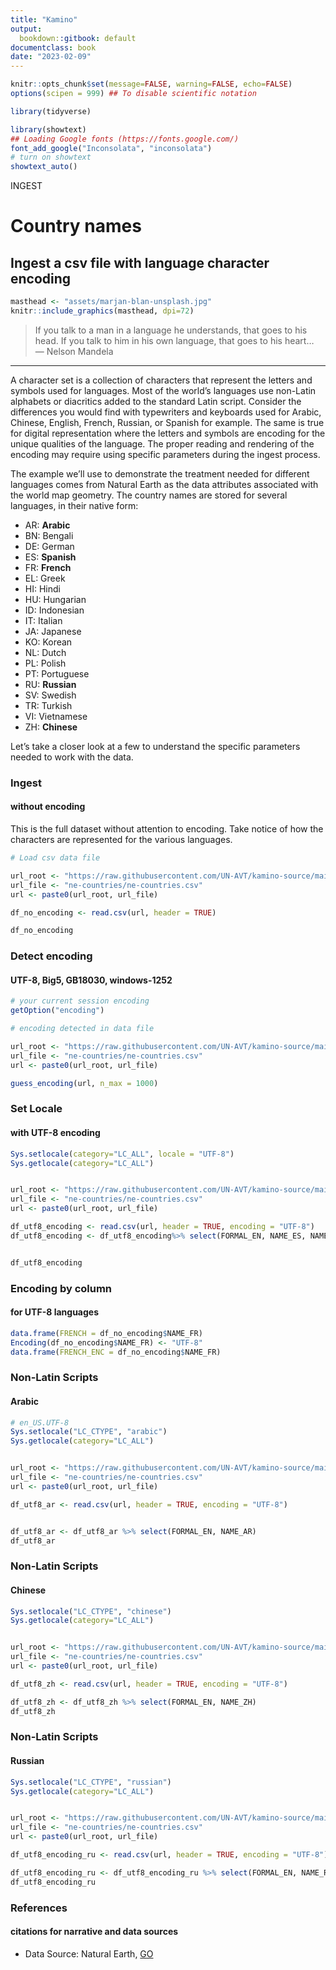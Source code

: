```yaml
---
title: "Kamino"
output:
  bookdown::gitbook: default
documentclass: book
date: "2023-02-09"
---
```


```r

knitr::opts_chunk$set(message=FALSE, warning=FALSE, echo=FALSE)
options(scipen = 999) ## To disable scientific notation

library(tidyverse)

library(showtext)
## Loading Google fonts (https://fonts.google.com/)
font_add_google("Inconsolata", "inconsolata")
# turn on showtext
showtext_auto()

```

INGEST  

# Country names
## Ingest a csv file with language character encoding

```r

masthead <- "assets/marjan-blan-unsplash.jpg"
knitr::include_graphics(masthead, dpi=72)

```

> If you talk to a man in a language he understands, that goes to his head. If you talk to him in his own language, that goes to his heart...\
--- Nelson Mandela\

***

A character set is a collection of characters that represent the letters and symbols used for languages. Most of the world's languages use non-Latin alphabets or diacritics added to the standard Latin script. Consider the differences you would find with typewriters and keyboards used for Arabic, Chinese, English, French, Russian, or Spanish for example. The same is true for digital representation where the letters and symbols are encoding for the unique qualities of the language.  The proper reading and rendering of the encoding may require using specific parameters during the ingest process.

The example we'll use to demonstrate the treatment needed for different languages comes from Natural Earth as the data attributes associated with the world map geometry.  The country names are stored for several languages, in their native form:

* AR: __Arabic__
* BN: Bengali
* DE: German
* ES: __Spanish__
* FR: __French__
* EL: Greek
* HI: Hindi
* HU: Hungarian
* ID: Indonesian
* IT: Italian
* JA: Japanese
* KO: Korean
* NL: Dutch
* PL: Polish
* PT: Portuguese 
* RU: __Russian__
* SV: Swedish
* TR: Turkish
* VI: Vietnamese
* ZH: __Chinese__

Let's take a closer look at a few to understand the specific parameters needed to work with the data.

### Ingest
#### without encoding

This is the full dataset without attention to encoding.  Take notice of how the characters are represented for the various languages.

```r

# Load csv data file

url_root <- "https://raw.githubusercontent.com/UN-AVT/kamino-source/main/sources/0-shared/data/"
url_file <- "ne-countries/ne-countries.csv"
url <- paste0(url_root, url_file)

df_no_encoding <- read.csv(url, header = TRUE)

df_no_encoding


```


### Detect encoding
#### UTF-8, Big5, GB18030, windows-1252


```r

# your current session encoding
getOption("encoding")

# encoding detected in data file

url_root <- "https://raw.githubusercontent.com/UN-AVT/kamino-source/main/sources/0-shared/data/"
url_file <- "ne-countries/ne-countries.csv"
url <- paste0(url_root, url_file)

guess_encoding(url, n_max = 1000)


```


### Set Locale
#### with UTF-8 encoding


```r

Sys.setlocale(category="LC_ALL", locale = "UTF-8")
Sys.getlocale(category="LC_ALL")


url_root <- "https://raw.githubusercontent.com/UN-AVT/kamino-source/main/sources/0-shared/data/"
url_file <- "ne-countries/ne-countries.csv"
url <- paste0(url_root, url_file)

df_utf8_encoding <- read.csv(url, header = TRUE, encoding = "UTF-8")
df_utf8_encoding <- df_utf8_encoding%>% select(FORMAL_EN, NAME_ES, NAME_FR, NAME_AR, NAME_ZH, NAME_RU)


df_utf8_encoding

```


### Encoding by column
#### for UTF-8 languages


```r

data.frame(FRENCH = df_no_encoding$NAME_FR)
Encoding(df_no_encoding$NAME_FR) <- "UTF-8"
data.frame(FRENCH_ENC = df_no_encoding$NAME_FR)

```

### Non-Latin Scripts
#### Arabic

```r

# en_US.UTF-8
Sys.setlocale("LC_CTYPE", "arabic")
Sys.getlocale(category="LC_ALL")


url_root <- "https://raw.githubusercontent.com/UN-AVT/kamino-source/main/sources/0-shared/data/"
url_file <- "ne-countries/ne-countries.csv"
url <- paste0(url_root, url_file)

df_utf8_ar <- read.csv(url, header = TRUE, encoding = "UTF-8")


df_utf8_ar <- df_utf8_ar %>% select(FORMAL_EN, NAME_AR)
df_utf8_ar

```

### Non-Latin Scripts
#### Chinese


```r

Sys.setlocale("LC_CTYPE", "chinese")
Sys.getlocale(category="LC_ALL")


url_root <- "https://raw.githubusercontent.com/UN-AVT/kamino-source/main/sources/0-shared/data/"
url_file <- "ne-countries/ne-countries.csv"
url <- paste0(url_root, url_file)

df_utf8_zh <- read.csv(url, header = TRUE, encoding = "UTF-8")

df_utf8_zh <- df_utf8_zh %>% select(FORMAL_EN, NAME_ZH)
df_utf8_zh

```

### Non-Latin Scripts
#### Russian

```r

Sys.setlocale("LC_CTYPE", "russian")
Sys.getlocale(category="LC_ALL")


url_root <- "https://raw.githubusercontent.com/UN-AVT/kamino-source/main/sources/0-shared/data/"
url_file <- "ne-countries/ne-countries.csv"
url <- paste0(url_root, url_file)

df_utf8_encoding_ru <- read.csv(url, header = TRUE, encoding = "UTF-8")

df_utf8_encoding_ru <- df_utf8_encoding_ru %>% select(FORMAL_EN, NAME_RU)
df_utf8_encoding_ru

```


### References
#### citations for narrative and data sources

* Data Source: Natural Earth, [GO](https://www.naturalearthdata.com/downloads/110m-cultural-vectors/){target="_blank"}

